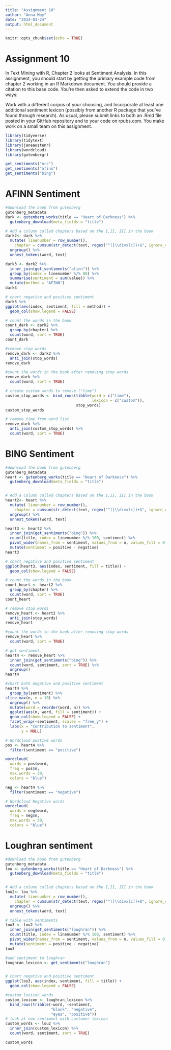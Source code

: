 ```yaml
---
title: "Assignment 10"
author: "Anna Moy"
date: "2024-03-24"
output: html_document
---
```


```r
knitr::opts_chunk$set(echo = TRUE)
```

# Assignment 10 

In Text Mining with R, Chapter 2 looks at Sentiment Analysis.  In this assignment, you should start by getting the primary example code from chapter 2 working in an R Markdown document.  You should provide a citation to this base code.  You’re then asked to extend the code in two ways:

Work with a different corpus of your choosing, and
Incorporate at least one additional sentiment lexicon (possibly from another R package that you’ve found through research).
As usual, please submit links to both an .Rmd file posted in your GitHub repository and to your code on rpubs.com.  You make work on a small team on this assignment.

```r
library(tidyverse)
library(tidytext)
library(janeaustenr)
library(wordcloud)
library(gutenbergr)

get_sentiments("nrc")
get_sentiments("afinn")
get_sentiments("bing")
```

# AFINN Sentiment
```r
#download the book from gutenberg
gutenberg_metadata
dark <- gutenberg_works(title == "Heart of Darkness") %>%
  gutenberg_download(meta_fields = "title")

# Add a column called chapters based on the I,II, III in the book
dark2<- dark %>%
  mutate( linenumber = row_number(),
    chapter = cumsum(str_detect(text, regex("^([\\divxlc])+$", ignore_case = TRUE)))) %>%
  ungroup() %>%
  unnest_tokens(word, text)

dark3 <- dark2 %>% 
  inner_join(get_sentiments("afinn")) %>% 
  group_by(index = linenumber %/% 80) %>% 
  summarise(sentiment = sum(value)) %>% 
  mutate(method = "AFINN")
dark3

# chart negative and positive sentiment
dark3 %>%
ggplot(aes(index, sentiment, fill = method)) +
  geom_col(show.legend = FALSE) 

# count the words in the book
count_dark <- dark2 %>%
  group_by(chapter) %>%
  count(word, sort = TRUE)
count_dark

#remove stop words
remove_dark <- dark2 %>%
  anti_join(stop_words)
remove_dark

#count the words in the book after removing stop words
remove_dark %>%
  count(word, sort = TRUE)

# create custom words to remove ("time")
custom_stop_words <- bind_rows(tibble(word = c("time"),  
                                      lexicon = c("custom")), 
                               stop_words)
custom_stop_words

# remove time from word list
remove_dark %>%
  anti_join(custom_stop_words) %>%
  count(word, sort = TRUE)
```

# BING Sentiment
```r
#download the book from gutenberg
gutenberg_metadata
heart <- gutenberg_works(title == "Heart of Darkness") %>%
  gutenberg_download(meta_fields = "title")


# Add a column called chapters based on the I,II, III in the book
heart2<- heart %>%
  mutate( linenumber = row_number(),
    chapter = cumsum(str_detect(text, regex("^([\\divxlc])+$", ignore_case = TRUE)))) %>%
  ungroup() %>%
  unnest_tokens(word, text)

heart3 <- heart2 %>%
  inner_join(get_sentiments("bing")) %>%
  count(title, index = linenumber %/% 100, sentiment) %>%
  pivot_wider(names_from = sentiment, values_from = n, values_fill = 0) %>% 
  mutate(sentiment = positive - negative)
heart3

# chart negative and positive sentiment
ggplot(heart3, aes(index, sentiment, fill = title)) +
  geom_col(show.legend = FALSE) 

# count the words in the book
count_heart <- heart2 %>%
  group_by(chapter) %>%
  count(word, sort = TRUE)
count_heart
```
```r
# remove stop words
remove_heart <- heart2 %>%
  anti_join(stop_words)
remove_heart

#count the words in the book after removing stop words
remove_heart %>%
  count(word, sort = TRUE)

# get sentiment
heart4 <- remove_heart %>%
  inner_join(get_sentiments("bing")) %>%
  count(word, sentiment, sort = TRUE) %>%
  ungroup()
heart4

#chart both negative and positive sentiment
heart4 %>%
  group_by(sentiment) %>%
slice_max(n, n = 10) %>% 
  ungroup() %>%
  mutate(word = reorder(word, n)) %>%
  ggplot(aes(n, word, fill = sentiment)) +
  geom_col(show.legend = FALSE) +
  facet_wrap(~sentiment, scales = "free_y") +
  labs(x = "Contribution to sentiment",
       y = NULL)
```
```r
# Wordcloud postive words
pos <- heart4 %>%
  filter(sentiment == "positive")

wordcloud(
  words = pos$word,
  freq = pos$n,
  max.words = 30,
  colors = "blue")

neg <- heart4 %>%
  filter(sentiment == "negative")

# Wordcloud Negative words
wordcloud(
  words = neg$word,
  freq = neg$n,
  max.words = 30,
  colors = "blue")
```

# Loughran sentiment

```r
#download the book from gutenberg
gutenberg_metadata
lou <- gutenberg_works(title == "Heart of Darkness") %>%
  gutenberg_download(meta_fields = "title")


# Add a column called chapters based on the I,II, III in the book
lou2<- lou %>%
  mutate( linenumber = row_number(),
    chapter = cumsum(str_detect(text, regex("^([\\divxlc])+$", ignore_case = TRUE)))) %>%
  ungroup() %>%
  unnest_tokens(word, text)

# table with sentiments
lou3 <- lou2 %>%
  inner_join(get_sentiments("loughran")) %>%
  count(title, index = linenumber %/% 100, sentiment) %>%
  pivot_wider(names_from = sentiment, values_from = n, values_fill = 0) %>% 
  mutate(sentiment = positive - negative)
lou3

#add sentiment to loughran
loughran_lexicon <- get_sentiments("loughran")


# chart negative and positive sentiment
ggplot(lou3, aes(index, sentiment, fill = title)) +
  geom_col(show.legend = FALSE) 

#custom lexicon words
custom_lexicon <- loughran_lexicon %>%
  bind_rows(tribble(~word, ~sentiment,
                    "black", "negative",
                    "eyes", "positive"))
# look at new sentiment with customer lexicon
custom_words <- lou2 %>%
  inner_join(custom_lexicon) %>%
  count(word, sentiment, sort = TRUE)

custom_words
```